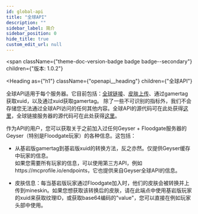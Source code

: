 ```yaml
---
id: global-api
title: "全球API"
description: ""
sidebar_label: 简介
sidebar_position: 0
hide_title: true
custom_edit_url: null
---
```



<span
  className={"theme-doc-version-badge badge badge--secondary"}
  children={"版本: 1.0.2"}
>
</span>

<Heading
  as={"h1"}
  className={"openapi__heading"}
  children={"全球API"}
>
</Heading>

全球API适用于每个服务器。它目前包括：[全球链接](/wiki/floodgate/linking/#what-is-global-linking)、[皮肤上传](/wiki/floodgate/features/#what-is-skin-uploading)、通过gamertag获取xuid，以及通过xuid获取gamertag。
除了一些不可识别的指标外，我们不会存储您无法通过全球API访问的任何其他内容。全球API的源代码可在此处获得[这里](https://github.com/GeyserMC/global_api)，全球链接服务器的源代码可在此处获得[这里](https://github.com/GeyserMC/GlobalLinkServer)。

作为API的用户，您可以获取关于之前加入过任何Geyser + Floodgate服务器的Geyser（特别是Floodgate玩家）的各种信息。这包括：
- 从基岩版gamertag到基岩版xuid的转换方法，反之亦然。仅提供Geyser缓存中玩家的信息。<br />
  如果您需要所有玩家的信息，可以使用第三方API，例如https://mcprofile.io/endpoints，它也提供来自Geyser全球API的信息。

- 皮肤信息：每当基岩版玩家通过Floodgate加入时，他们的皮肤会被转换并上传到mineskin。如果您想获取该转换后的皮肤，请在此端点中使用基岩版玩家的xuid来获取纹理ID，或获取base64编码的"value"，您可以直接在例如玩家头部中使用。
